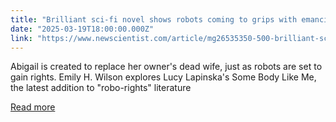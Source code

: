 ```yaml
---
title: "Brilliant sci-fi novel shows robots coming to grips with emancipation"
date: "2025-03-19T18:00:00.000Z"
link: "https://www.newscientist.com/article/mg26535350-500-brilliant-sci-fi-novel-shows-robots-coming-to-grips-with-emancipation/?utm_campaign=RSS%7CNSNS&utm_source=NSNS&utm_medium=RSS&utm_content=technology"
---
```


Abigail is created to replace her owner's dead wife, just as robots are set to gain rights. Emily H. Wilson explores Lucy Lapinska's Some Body Like Me, the latest addition to "robo-rights" literature

[Read more](https://www.newscientist.com/article/mg26535350-500-brilliant-sci-fi-novel-shows-robots-coming-to-grips-with-emancipation/?utm_campaign=RSS%7CNSNS&utm_source=NSNS&utm_medium=RSS&utm_content=technology)

